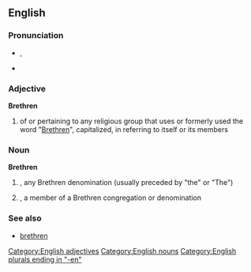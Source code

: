 ==English==

===Pronunciation===
* {{IPA|/ˈbrɛθrən/}}, {{SAMPA|/'brETr@n/}}
* {{audio|en-us-brethren.ogg|Audio (US)}}

===Adjective===
'''Brethren'''

# of or pertaining to any religious group that uses or formerly used the word "[[brethren|Brethren]]", capitalized, in referring to itself or its members

===Noun===
'''Brethren'''

# {{p}}, {{informal}} any Brethren denomination (usually preceded by "the" or "The")
# {{s}}, a member of a Brethren congregation or denomination

===See also===
* [[brethren]]

[[Category:English adjectives]]
[[Category:English nouns]]
[[Category:English plurals ending in "-en"]]